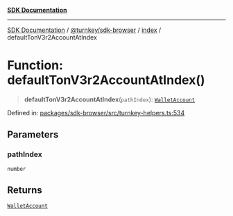 [**SDK Documentation**](../../../../README.mdx)

***

[SDK Documentation](../../../../packages.mdx) / [@turnkey/sdk-browser](../../README.mdx) / [index](../README.mdx) / defaultTonV3r2AccountAtIndex

# Function: defaultTonV3r2AccountAtIndex()

> **defaultTonV3r2AccountAtIndex**(`pathIndex`): [`WalletAccount`](../interfaces/WalletAccount.mdx)

Defined in: [packages/sdk-browser/src/turnkey-helpers.ts:534](https://github.com/tkhq/sdk/blob/078f5423e923fbd1d7fd39440402d7f01d09c3d0/packages/sdk-browser/src/turnkey-helpers.ts#L534)

## Parameters

### pathIndex

`number`

## Returns

[`WalletAccount`](../interfaces/WalletAccount.mdx)
